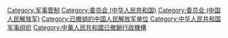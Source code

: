 {{Catmore|军事管制委员会}}

[[Category:军事管制|Category:军事管制]]
[[Category:委员会_(中华人民共和国)|Category:委员会 (中华人民共和国)]]
[[Category:委员会_(中国人民解放军)|Category:委员会 (中国人民解放军)]]
[[Category:已撤销的中国人民解放军单位|Category:已撤销的中国人民解放军单位]]
[[Category:中华人民共和国军事组织|Category:中华人民共和国军事组织]]
[[Category:中華人民共和國已撤銷行政機構|Category:中華人民共和國已撤銷行政機構]]